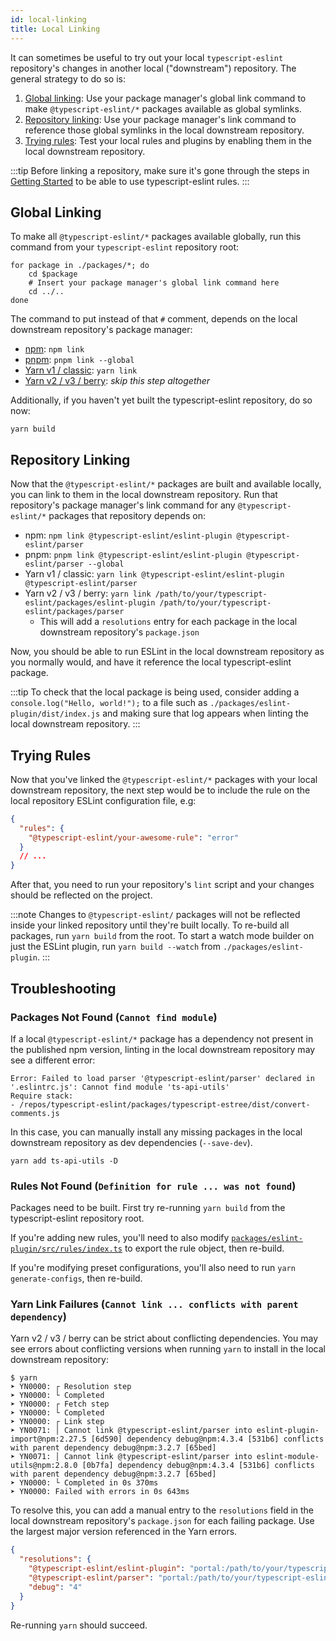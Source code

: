 ```yaml
---
id: local-linking
title: Local Linking
---
```


It can sometimes be useful to try out your local `typescript-eslint` repository's changes in another local ("downstream") repository.
The general strategy to do so is:

1. [Global linking](#global-linking): Use your package manager's global link command to make `@typescript-eslint/*` packages available as global symlinks.
2. [Repository linking](#repository-linking): Use your package manager's link command to reference those global symlinks in the local downstream repository.
3. [Trying rules](#trying-rules): Test your local rules and plugins by enabling them in the local downstream repository.

:::tip
Before linking a repository, make sure it's gone through the steps in [Getting Started](../../getting-started/Quickstart.mdx) to be able to use typescript-eslint rules.
:::

## Global Linking

To make all `@typescript-eslint/*` packages available globally, run this command from your `typescript-eslint` repository root:

```shell
for package in ./packages/*; do
    cd $package
    # Insert your package manager's global link command here
    cd ../..
done
```

The command to put instead of that `#` comment, depends on the local downstream repository's package manager:

- [npm](https://docs.npmjs.com/cli/v9/commands/npm-link 'npm link docs'): `npm link`
- [pnpm](https://pnpm.io/cli/link 'pnpm link docs'): `pnpm link --global`
- [Yarn v1 / classic](https://classic.yarnpkg.com/lang/en/docs/cli/link/ 'Yarn v1 / classic docs'): `yarn link`
- [Yarn v2 / v3 / berry](https://yarnpkg.com/cli/link 'Yarn v2 / v3 / berry docs'): _skip this step altogether_

Additionally, if you haven't yet built the typescript-eslint repository, do so now:

```shell
yarn build
```

## Repository Linking

Now that the `@typescript-eslint/*` packages are built and available locally, you can link to them in the local downstream repository.
Run that repository's package manager's link command for any `@typescript-eslint/*` packages that repository depends on:

- npm: `npm link @typescript-eslint/eslint-plugin @typescript-eslint/parser`
- pnpm: `pnpm link @typescript-eslint/eslint-plugin @typescript-eslint/parser --global`
- Yarn v1 / classic: `yarn link @typescript-eslint/eslint-plugin @typescript-eslint/parser`
- Yarn v2 / v3 / berry: `yarn link /path/to/your/typescript-eslint/packages/eslint-plugin /path/to/your/typescript-eslint/packages/parser`
  - This will add a `resolutions` entry for each package in the local downstream repository's `package.json`

Now, you should be able to run ESLint in the local downstream repository as you normally would, and have it reference the local typescript-eslint package.

:::tip
To check that the local package is being used, consider adding a `console.log("Hello, world!");` to a file such as `./packages/eslint-plugin/dist/index.js` and making sure that log appears when linting the local downstream repository.
:::

## Trying Rules

Now that you've linked the `@typescript-eslint/*` packages with your local downstream repository, the next step would be to include the rule on the local repository ESLint configuration file, e.g:

```json title=".eslintrc.json"
{
  "rules": {
    "@typescript-eslint/your-awesome-rule": "error"
  }
  // ...
}
```

After that, you need to run your repository's `lint` script and your changes should be reflected on the project.

:::note
Changes to `@typescript-eslint/` packages will not be reflected inside your linked repository until they're built locally.
To re-build all packages, run `yarn build` from the root.
To start a watch mode builder on just the ESLint plugin, run `yarn build --watch` from `./packages/eslint-plugin`.
:::

## Troubleshooting

### Packages Not Found (`Cannot find module`)

If a local `@typescript-eslint/*` package has a dependency not present in the published npm version, linting in the local downstream repository may see a different error:

```plaintext
Error: Failed to load parser '@typescript-eslint/parser' declared in '.eslintrc.js': Cannot find module 'ts-api-utils'
Require stack:
- /repos/typescript-eslint/packages/typescript-estree/dist/convert-comments.js
```

In this case, you can manually install any missing packages in the local downstream repository as dev dependencies (`--save-dev`).

```shell
yarn add ts-api-utils -D
```

### Rules Not Found (`Definition for rule ... was not found`)

Packages need to be built.
First try re-running `yarn build` from the typescript-eslint repository root.

If you're adding new rules, you'll need to also modify [`packages/eslint-plugin/src/rules/index.ts`](https://github.com/typescript-eslint/typescript-eslint/blob/main/packages/eslint-plugin/src/rules/index.ts) to export the rule object, then re-build.

If you're modifying preset configurations, you'll also need to run `yarn generate-configs`, then re-build.

### Yarn Link Failures (`Cannot link ... conflicts with parent dependency`)

Yarn v2 / v3 / berry can be strict about conflicting dependencies.
You may see errors about conflicting versions when running `yarn` to install in the local downstream repository:

```plaintext
$ yarn
➤ YN0000: ┌ Resolution step
➤ YN0000: └ Completed
➤ YN0000: ┌ Fetch step
➤ YN0000: └ Completed
➤ YN0000: ┌ Link step
➤ YN0071: │ Cannot link @typescript-eslint/parser into eslint-plugin-import@npm:2.27.5 [6d590] dependency debug@npm:4.3.4 [531b6] conflicts with parent dependency debug@npm:3.2.7 [65bed]
➤ YN0071: │ Cannot link @typescript-eslint/parser into eslint-module-utils@npm:2.8.0 [0b7fa] dependency debug@npm:4.3.4 [531b6] conflicts with parent dependency debug@npm:3.2.7 [65bed]
➤ YN0000: └ Completed in 0s 370ms
➤ YN0000: Failed with errors in 0s 643ms
```

To resolve this, you can add a manual entry to the `resolutions` field in the local downstream repository's `package.json` for each failing package.
Use the largest major version referenced in the Yarn errors.

```json
{
  "resolutions": {
    "@typescript-eslint/eslint-plugin": "portal:/path/to/your/typescript-eslint/packages/eslint-plugin",
    "@typescript-eslint/parser": "portal:/path/to/your/typescript-eslint/packages/parser",
    "debug": "4"
  }
}
```

Re-running `yarn` should succeed.
